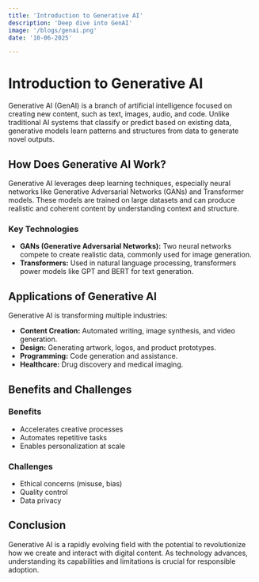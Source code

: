 ```yaml
---
title: 'Introduction to Generative AI'
description: 'Deep dive into GenAI'
image: '/blogs/genai.png'
date: '10-06-2025'

---
```


# Introduction to Generative AI

Generative AI (GenAI) is a branch of artificial intelligence focused on creating new content, such as text, images, audio, and code. Unlike traditional AI systems that classify or predict based on existing data, generative models learn patterns and structures from data to generate novel outputs.

## How Does Generative AI Work?

Generative AI leverages deep learning techniques, especially neural networks like Generative Adversarial Networks (GANs) and Transformer models. These models are trained on large datasets and can produce realistic and coherent content by understanding context and structure.

### Key Technologies

- **GANs (Generative Adversarial Networks):** Two neural networks compete to create realistic data, commonly used for image generation.
- **Transformers:** Used in natural language processing, transformers power models like GPT and BERT for text generation.

## Applications of Generative AI

Generative AI is transforming multiple industries:

- **Content Creation:** Automated writing, image synthesis, and video generation.
- **Design:** Generating artwork, logos, and product prototypes.
- **Programming:** Code generation and assistance.
- **Healthcare:** Drug discovery and medical imaging.

## Benefits and Challenges

### Benefits

- Accelerates creative processes
- Automates repetitive tasks
- Enables personalization at scale

### Challenges

- Ethical concerns (misuse, bias)
- Quality control
- Data privacy

## Conclusion

Generative AI is a rapidly evolving field with the potential to revolutionize how we create and interact with digital content. As technology advances, understanding its capabilities and limitations is crucial for responsible adoption.
